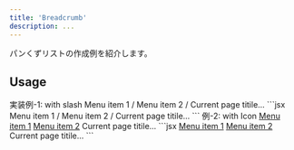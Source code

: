 ```yaml
---
title: 'Breadcrumb'
description: ...
---
```




パンくずリストの作成例を紹介します。


## Usage

<Preview>
	<PreviewTitle>実装例-1: with slash</PreviewTitle>
	<PreviewArea p='30'>
		<Flex variant='cluster' tag='ol' g='20'>
			<Lism tag='li' d='if' ai='c' g='inherit'>
				<Link href='#menu-1' c='inherit' >Menu item 1</Link>
			</Lism>
			<Lism tag='li' d='if' ai='c' g='inherit'>
				<Decorator op='mid'>/</Decorator>
				<Link href='#menu-2' c='inherit' >Menu item 2</Link>
			</Lism>
			<Lism tag='li' d='if' ai='c' g='inherit'>
				<Decorator op='mid'>/</Decorator>
				<span>Current page titile...</span>
			</Lism>
		</Flex>
	</PreviewArea>
	<PreviewCode>
		```jsx
		<Flex variant='cluster' tag='ol' g='20'>
			<Lism tag='li' d='if' ai='c' g='inherit'>
				<Link href='#menu-1' c='inherit' >Menu item 1</Link>
			</Lism>
			<Lism tag='li' d='if' ai='c' g='inherit'>
				<Decorator op='mid'>/</Decorator>
				<Link href='#menu-2' c='inherit' >Menu item 2</Link>
			</Lism>
			<Lism tag='li' d='if' ai='c' g='inherit'>
				<Decorator op='mid'>/</Decorator>
				<span>Current page titile...</span>
			</Lism>
		</Flex>
		```
	</PreviewCode>
</Preview>

<Preview>
	<PreviewTitle>例-2: with Icon</PreviewTitle>
	<PreviewArea p='30'>
		<Flex variant='cluster' tag='ol' g='20' style={{'--c--link': 'currentColor'}}>
			<Lism tag='li' d='if' ai='c' g='inherit'>
				<a href='#menu-1'>Menu item 1</a>
			</Lism>
			<Lism tag='li' d='if' ai='c' g='inherit'>
				<Icon icon='caret-down' c='text-2' css={{rotate:'-90deg'}}/>
				<a href='#menu-2'>Menu item 2</a>
			</Lism>
			<Lism tag='li' d='if' ai='c' g='inherit'>
				<Icon icon='caret-down' c='text-2' css={{rotate:'-90deg'}}/>
				<span>Current page titile...</span>
			</Lism>
		</Flex>
	</PreviewArea>
	<PreviewCode>
		```jsx
		<Flex variant='cluster' tag='ol' g='20' style={{'--c--link': 'currentColor'}}>
			<Lism tag='li' d='if' ai='c' g='inherit'>
				<a href='#menu-1'>Menu item 1</a>
			</Lism>
			<Lism tag='li' d='if' ai='c' g='inherit'>
				<Icon icon='caret-down' c='text-2' css={{rotate:'-90deg'}}/>
				<a href='#menu-2'>Menu item 2</a>
			</Lism>
			<Lism tag='li' d='if' ai='c' g='inherit'>
				<Icon icon='caret-down' c='text-2' css={{rotate:'-90deg'}}/>
				<span>Current page titile...</span>
			</Lism>
		</Flex>
		```
	</PreviewCode>
</Preview>

